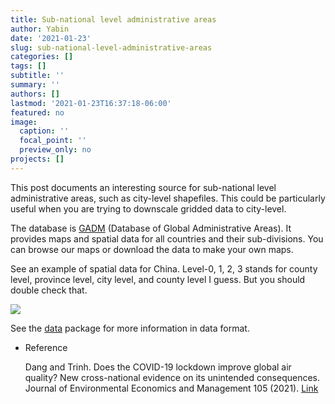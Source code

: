 ```yaml
---
title: Sub-national level administrative areas
author: Yabin
date: '2021-01-23'
slug: sub-national-level-administrative-areas
categories: []
tags: []
subtitle: ''
summary: ''
authors: []
lastmod: '2021-01-23T16:37:18-06:00'
featured: no
image:
  caption: ''
  focal_point: ''
  preview_only: no
projects: []
---
```



This post documents an interesting source for sub-national level administrative areas, such as city-level shapefiles. This could be particularly useful when you are trying to downscale gridded data to city-level. 

The database is [GADM](https://gadm.org/) (Database of Global Administrative Areas). It provides maps and spatial data for all countries and their sub-divisions. You can browse our maps or download the data to make your own maps.

See an example of spatial data for China. Level-0, 1, 2, 3 stands for county level, province level, city level, and county level I guess. But you should double check that. 

![](/data/2021-01-23-sub-national-level-administrative-areas.en_files/Untitled.png)


See the [data](https://gadm.org/formats.html) package for more information in data format.

- Reference

  Dang and Trinh. Does the COVID-19 lockdown improve global air quality? New cross-national evidence on its unintended consequences. Journal of Environmental Economics and Management 105 (2021). [Link](https://doi.org/10.1016/j.jeem.2020.102401)
